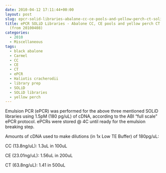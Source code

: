 ```yaml
---
date: 2010-04-12 17:11:44+00:00
layout: post
slug: epcr-solid-libraries-abalone-cc-ce-pools-and-yellow-perch-ct-solid-libraries-from-20100408
title: ePCR SOLiD Libraries - Abalone CC, CE pools and yellow perch CT SOLiD libraries
  (from 20100408)
categories:
  - 2010
  - Miscellaneous
tags:
  - black abalone
  - Carmel
  - CC
  - CE
  - CT
  - ePCR
  - Haliotis cracherodii
  - library prep
  - SOLiD
  - SOLiD libraries
  - yellow perch
---
```


Emulsion PCR (ePCR) was performed for the above three mentioned SOLiD libraries using 1.5pM (180 pg/uL) of cDNA, according to the ABI "full scale" ePCR protocol. ePCRs were stored @ 4C until ready for the emulsion breaking step.

Amounts of cDNA used to make dilutions (in 1x Low TE Buffer) of 180pg/uL:

CC (13.8ng/uL): 1.3uL in 100uL

CE (23.01ng/uL): 1.56uL in 200uL

CT (63.8ng/uL): 1.41 in 500uL
